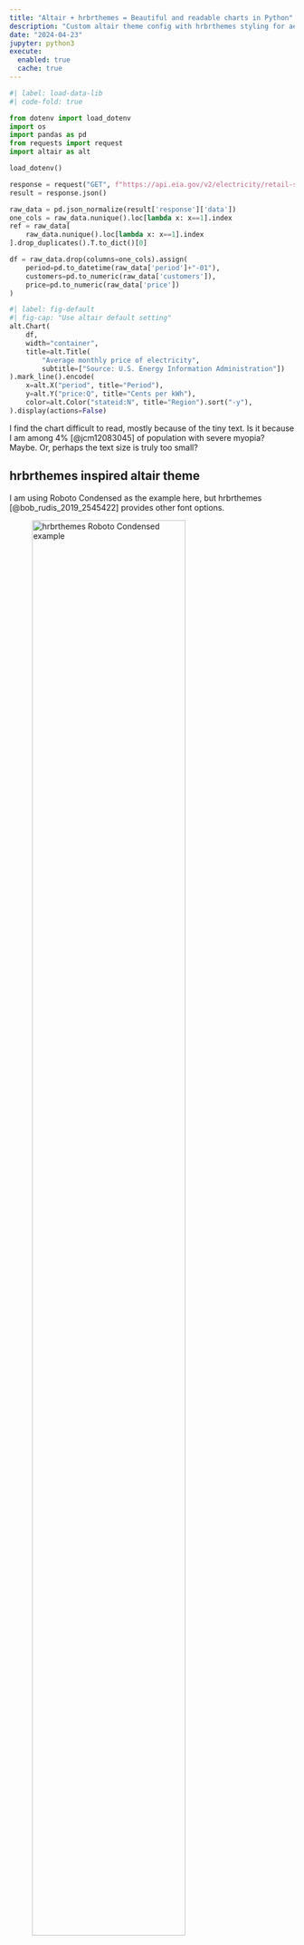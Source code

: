 ```yaml
---
title: "Altair + hrbrthemes = Beautiful and readable charts in Python"
description: "Custom altair theme config with hrbrthemes styling for aesthetic and readability"
date: "2024-04-23"
jupyter: python3
execute: 
  enabled: true
  cache: true
---
```


```python
#| label: load-data-lib
#| code-fold: true

from dotenv import load_dotenv
import os
import pandas as pd
from requests import request
import altair as alt

load_dotenv()

response = request("GET", f"https://api.eia.gov/v2/electricity/retail-sales/data/?api_key={os.getenv('API_KEY_EIA')}&frequency=monthly&data[0]=customers&data[1]=price&facets[sectorid][]=RES&facets[stateid][]=ENC&facets[stateid][]=ESC&facets[stateid][]=MAT&facets[stateid][]=MTN&facets[stateid][]=NEW&facets[stateid][]=PACC&facets[stateid][]=PACN&facets[stateid][]=SAT&start=2020-01&sort[0][column]=period&sort[0][direction]=asc&offset=0&length=5000")
result = response.json()

raw_data = pd.json_normalize(result['response']['data'])
one_cols = raw_data.nunique().loc[lambda x: x==1].index
ref = raw_data[
    raw_data.nunique().loc[lambda x: x==1].index
].drop_duplicates().T.to_dict()[0]

df = raw_data.drop(columns=one_cols).assign(
    period=pd.to_datetime(raw_data['period']+"-01"),
    customers=pd.to_numeric(raw_data['customers']),
    price=pd.to_numeric(raw_data['price'])
)
```

```python
#| label: fig-default
#| fig-cap: "Use altair default setting"
alt.Chart(
    df, 
    width="container",
    title=alt.Title(
        "Average monthly price of electricity", 
        subtitle=["Source: U.S. Energy Information Administration"])
).mark_line().encode(
    x=alt.X("period", title="Period"), 
    y=alt.Y("price:Q", title="Cents per kWh"), 
    color=alt.Color("stateid:N", title="Region").sort("-y"),
).display(actions=False)
```

I find the chart difficult to read, mostly because of the tiny text. Is it because I am among 4% [@jcm12083045] of population with severe myopia? Maybe. Or, perhaps the text size is truly too small?

## hrbrthemes inspired altair theme

I am using Roboto Condensed as the example here, but hrbrthemes [@bob_rudis_2019_2545422] provides other font options. 

![hrbrthemes Roboto Condensed example](https://github.com/hrbrmstr/hrbrthemes/raw/master/man/figures/README-rc-1.png){#fig-rc-example width=80%}

### Adopted features

-   Sufficient spacing around the chart and between elements
-   Chart title: Largest size and bold weight font
-   Chart subtitle: Second largest size and light weight font
-   Axis label: Fontsize comparable to subtitle and normal weight font
-   Axis domain/baseline and ticks: Removed

### Not adopted

-   Axis title alignment
-   Caption: Not available in altair

### FYI

-   The first tick is aligned to the boundary of the axis. The remaining ticks are centered.
-   ggplot2 doesn't always display zero.

## Customising altair

### Loading Google font

I'm using JupyterLab, so I used magic command to load the fonts not available on my system.

```python
#| label: load-font

%%html
<style>
@import url('https://fonts.googleapis.com/css2?family=Roboto+Condensed:ital,wght@0,100..900;1,100..900&display=swap')
</style>
```

### Defining custom theme

It's essentially a function that returns a dictionary of configuration

```python
#| label: theme_ipsum_rc

def theme_ipsum_rc() -> dict:
    font_family = "Roboto Condensed"
    weight_light = 300
    weight_bold = 500
    size_base = 15
    size_sm = 13
    size_xs = 12
    return {
        "config": {
            "font": font_family,
            "padding": 30,
            "title": {
                "fontSize": 22,
                "fontWeight": weight_bold,
                "subtitleFontSize": 17,
                "subtitleFontWeight": weight_light,
                "subtitlePadding": 10,
                "frame": "group",
                "dy": -20,
                "anchor": "start",
            },
            "axis": {
                "labelFontSize": size_base,
                "labelFontWeight": weight_light,
                "titleFontSize": size_xs,
                "titleFontWeight": weight_bold,
                "domain": False,
                "ticks": False,
            },
            "header": {
                "labelFontSize": 18,
                "labelFontWeight": weight_bold,
                "labelAlign": "left",
                "labelAnchor": "start",
                "labelPadding": 20,
                "title": None,
            },
            "legend": {
                "labelFontSize": size_sm,
                "titleFontSize": size_base,
                "titleFontWeight": weight_bold,
                "columnPadding": 13,
                "rowPadding": 8,
                "titlePadding": 10,
            },
            "mark": {
                "fontSize": size_base,
            },
            "view": {"stroke": None},
        }
    }
```

### Registering and using the theme

Calling `alt.themes.enable(theme_name)` affects all charts throughout the session. To only apply it on a single chart, use `with` statement as described in [Changing the Theme](https://altair-viz.github.io/user_guide/customization.html#changing-the-theme).

```python
#| label: fig-styled
#| fig-cap: "Use custom theme. If you're viewing on mobile, it'd look cropped. See @fig-ouput-custom-font for the full chart."

# Register
alt.themes.register("theme_ipsum_rc", theme_ipsum_rc)
# Enable
alt.themes.enable("theme_ipsum_rc")

# Chart
alt.Chart(
    df, 
    width="container",
    title=alt.Title(
        "Average monthly price of electricity", 
        subtitle=["Source: U.S. Energy Information Administration"])
).mark_line().encode(
    x=alt.X("period", title="Period"), 
    y=alt.Y("price:Q", title="Cents per kWh"), 
    color=alt.Color("stateid:N", title="Region").sort("-y"),
).display(renderer="svg", actions=False)
```

### Exporting to PNG

Since the font is not available on my device, saving the chart with `chart.save("output.png")` uses the default system font. Downloading and adding the fonts could probably work, but I am looking for more of a temporary workaround. So here's what I did:

First, I download the fonts from [Google Fonts](https://fonts.google.com/) and unzipped the file. Then I specified the unzipped font directory with [vl_convert](https://github.com/vega/vl-convert).

To install via pip:

``` python
pip install vl-convert-python
```

Once installed, import the package and specify the folder:

```python
#| label: load-font-dir
#| eval: false
import vl_convert
vl_convert.register_font_directory(font_dir='FONT_DIRECTORY')
```

Then save the chart again, and it should use the custom font. See [System font requirements](https://github.com/vega/vl-convert?tab=readme-ov-file#system-font-requirements) for more detail.

::: {#fig-output layout-nrow="2"}
![System font](/posts/images/altair_output_system_font.png){#fig-ouput-system-font}

![Custom font](/posts/images/altair_output_custom_font.png){#fig-ouput-custom-font}

Altair outputs
:::
